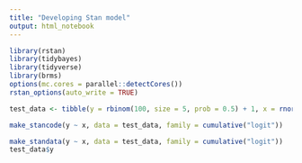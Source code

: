 ```yaml
---
title: "Developing Stan model"
output: html_notebook
---
```



```r
library(rstan)
library(tidybayes)
library(tidyverse)
library(brms)
options(mc.cores = parallel::detectCores())
rstan_options(auto_write = TRUE)
```

```r
test_data <- tibble(y = rbinom(100, size = 5, prob = 0.5) + 1, x = rnorm(100,0,1))

make_stancode(y ~ x, data = test_data, family = cumulative("logit"))
```
```r
make_standata(y ~ x, data = test_data, family = cumulative("logit"))
test_data$y 
```

